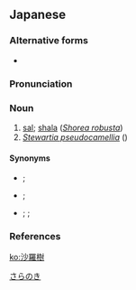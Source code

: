 ==Japanese==
{{ja-kanjitab|さ|ら|じゅ|yomi=o}}
{{ja-kanjitab|しゃ|ら|き|yomi=j}}
{{ja-kanjitab|さ|ら|き|yomi=j}}

===Alternative forms===
* {{ja-l|娑羅樹}}

===Pronunciation===
{{ja-pron|しゃらのき|acc=a|acc_ref=DJR|y=j}}
{{ja-pron|さらじゅ|acc=2|acc_ref=DJR|y=o}}

===Noun===
{{ja-noun|さらのき|サラノキ|しゃらのき|シャラノキ|さらじゅ|サラジュ|hhira=[[しやらのき]], [[さらじゆ]]|head=[[沙羅]][[樹]]}}

# [[sal]]; [[shala]] (''[[Shorea robusta]]'')
# ''[[Stewartia pseudocamellia]]'' ({{vern|Japanese stewartia}})

====Synonyms====
* {{ja-l|沙羅}}; {{ja-l|娑羅|サラ|sara}}
* {{ja-l|沙羅双樹}}; {{ja-l|娑羅双樹|サラソウジュ|sarasōju}}
* {{ja-l|夏椿}}; {{ja-l|沙羅}}; {{ja-l|娑羅|ナツツバキ|natsutsubaki}}

===References===
<references/>

[[Category:ja:Trees|さらのき]]

[[ko:沙羅樹]]